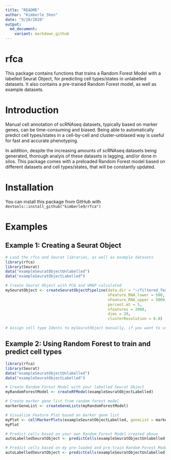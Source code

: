 ```yaml
---
title: "README"
author: "Kimberle Shen"
date: "9/28/2020"
output:
  md_document:
    variant: markdown_github
---
```


# rfca

This package contains functions that trains a Random Forest Model with a labelled Seurat Object, for predicting cell types/states in unlabelled datasets. It also contains a pre-trained Random Forest model, as well as example datasets.

# Introduction

Manual cell annotation of scRNAseq datasets, typically based on marker genes, can be time-consuming and biased. Being able to automatically predict cell types/states in a cell-by-cell and cluster-unbiased way is useful for fast and accurate phenotyping. 

In addition, despite the increasing amounts of scRNAseq datasets being generated, thorough analyis of these datasets is lagging, and/or done in silos. This package comes with a preloaded Random Forest model based on different datasets and cell types/states, that will be constantly updated. 

# Installation

You can install this package from GitHub with `devtools::install_github("kimberle9/rfca")`

# Examples

## Example 1: Creating a Seurat Object

```r
# Load the rfca and Seurat libraries, as well as example datasets
library(rfca)
library(Seurat)
data("exampleSeuratObjectUnlabelled")
data("exampleSeuratObjectLabelled")

# Create Seurat Object with PCA and UMAP calculated
mySeuratObject <- createSeuratObjectPipeline(data.dir = "~/filtered_feature_bc_matrix", 
                                             nFeature_RNA_lower = 500, 
                                             nFeature_RNA_upper = 5000, 
                                             percent.mt = 5, 
                                             nfeatures = 2000, 
                                             dims = 20, 
                                             clusterResolution = 0.8)

# Assign cell type Idents to mySeuratObject manually, if you want to use it as a training dataset
```

## Example 2: Using Random Forest to train and predict cell types

```r
library(rfca)
library(Seurat)
data("exampleSeuratObjectUnlabelled")
data("exampleSeuratObjectLabelled")

# Create Random Forest Model with your labelled Seurat Object
myRandomForestModel <- createRFModel(exampleSeuratObjectLabelled)

# Create marker gene list from random forest model
markerGeneList <- createGeneLists(myRandomForestModel)

# Visualize Feature Plot based on marker gene list
myPlot <- cellMarkerPlots(exampleSeuratObjectLabelled, geneList = markerGeneList)
myPlot

# Predict cells based on your own Random Forest Model created above
autoLabelledSeuratObject <- predictCells(exampleSeuratObjectUnlabelled, myRandomForestModel)

# Predict cells based on my pre-loaded and pre-train Random Forest Model
autoLabelledSeuratObject <- predictCells(exampleSeuratObjectUnlabelled)

```

